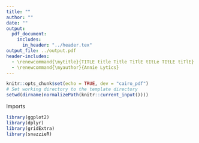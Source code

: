 ```yaml
---
title: ""
author: ""
date: ""
output: 
  pdf_document:
    includes:
      in_header: "../header.tex"
output_file: ../output.pdf
header-includes:
  - \renewcommand{\mytitle}{TITLE title Title TiTlE tItLe TItLE tiTlE}
  - \renewcommand{\myauthor}{Annie Lytics}
---
```


\thispagestyle{firstpage}
\UNsection{\mytitle}{1.5}

```r
knitr::opts_chunk$set(echo = TRUE, dev = "cairo_pdf")
# Set working directory to the template directory
setwd(dirname(normalizePath(knitr::current_input())))
```

Imports
```r
library(ggplot2)
library(dplyr)
library(gridExtra)
library(snazzieR)
```

\begin{proofline}
  This is a proof line.

  \begin{proofline}
  This is a nested proof line.
\end{proofline}
\end{proofline}
